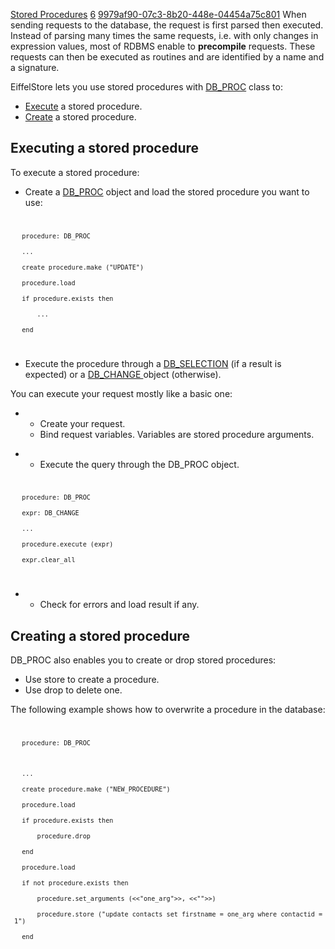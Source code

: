 [[Property:title|Stored Procedures]]
[[Property:weight|6]]
[[Property:uuid|9979af90-07c3-8b20-448e-04454a75c801]]
When sending requests to the database, the request is first parsed then executed. Instead of parsing many times the same requests, i.e. with only changes in expression values, most of RDBMS enable to '''precompile''' requests. These requests can then be executed as routines and are identified by a name and a signature. 

EiffelStore lets you use stored procedures with [[ref:/libraries/store/reference/db_proc_flatshort|DB_PROC]]  class to:
*  [[#execute|Execute]]  a stored procedure. 
*  [[#create|Create]]  a stored procedure. 

==Executing a stored procedure==

To execute a stored procedure:
* Create a [[ref:/libraries/store/reference/db_proc_flatshort|DB_PROC]]  object and load the stored procedure you want to use:
<code>
	procedure: DB_PROC
	...
	create procedure.make ("UPDATE")
	procedure.load
	if procedure.exists then
		...
	end
</code>

* Execute the procedure through a [[ref:/libraries/store/reference/db_selection_chart|DB_SELECTION]]  (if a result is expected) or a [[ref:/libraries/store/reference/db_change_chart|DB_CHANGE ]] object (otherwise). 

{{note|Requests with a result ([[ref:/libraries/store/reference/db_selection_chart|DB_SELECTION]] ) or without ([[ref:/libraries/store/reference/db_change_chart|DB_CHANGE]] ) are both abstract '''expressions'''. DB_PROC executes an abstract expression using an object of [[ref:/libraries/store/reference/db_expression_chart|DB_EXPRESSION]]  type, which corresponds to an abstract expression. [[ref:/libraries/store/reference/db_selection_chart|DB_SELECTION]]  and [[ref:/libraries/store/reference/db_change_chart|DB_CHANGE]]  inherits from [[ref:/libraries/store/reference/db_expression_chart|DB_EXPRESSION]] . }}

You can execute your request mostly like a basic one: 
** Create your request.
** Bind request variables. Variables are stored procedure arguments. 

{{note|Take a look at how to [[Query variables|bind variables]]  to a query. }}

** Execute the query through the DB_PROC object.
<code>
	procedure: DB_PROC
	expr: DB_CHANGE
	...
	procedure.execute (expr)
	expr.clear_all
</code>

** Check for errors and load result if any. 


==Creating a stored procedure==

DB_PROC also enables you to create or drop stored procedures: 
* Use store to create a procedure.
* Use drop to delete one. 
The following example shows how to overwrite a procedure in the database: 
<code>
	procedure: DB_PROC

	...
	create procedure.make ("NEW_PROCEDURE")
	procedure.load
	if procedure.exists then
		procedure.drop
	end
	procedure.load
	if not procedure.exists then
		procedure.set_arguments (<<"one_arg">>, <<"">>)
		procedure.store ("update contacts set firstname = one_arg where contactid = 1")
	end
</code>


{{seealso|<br/>
[[Database Selection|Performing a database selection.]]  <br/>
[[Data Object Coupling|Coupling database data and Eiffel objects.]]  <br/>
}}




